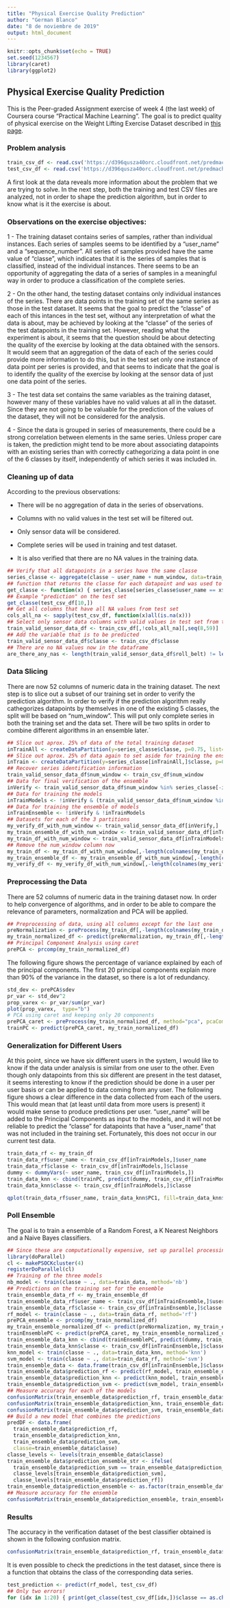```yaml
---
title: "Physical Exercise Quality Prediction"
author: "German Blanco"
date: "8 de noviembre de 2019"
output: html_document
---
```


```r
knitr::opts_chunk$set(echo = TRUE)
set.seed(1234567)
library(caret)
library(ggplot2)
```

## Physical Exercise Quality Prediction

This is the Peer-graded Assignment exercise of week 4 (the last week) of Coursera course "Practical Machine Learning". The goal is to predict quality of physical exercise on the Weight Lifting Exercise Dataset described in [this page](http:/groupware.les.inf.puc-rio.br/har).

### Problem analysis

```r
train_csv_df <- read.csv('https://d396qusza40orc.cloudfront.net/predmachlearn/pml-training.csv')
test_csv_df <- read.csv('https://d396qusza40orc.cloudfront.net/predmachlearn/pml-testing.csv')
```

A first look at the data reveals more information about the problem that we are trying to solve. In the next step, both the training and test CSV files are analyzed, not in order to shape the prediction algorithm, but in order to know what is it the exercise is about.

### Observations on the exercise objectives:

1 - The training dataset contains series of samples, rather than individual instances. Each series of samples seems to be identified by a "user_name" and a "sequence_number". All series of samples provided have the same value of "classe", which indicates that it is the series of samples that is classified, instead of the individual instances. There seems to be an opportunity of aggregating the data of a series of samples in a meaningful way in order to produce a classification of the complete series.

2 - On the other hand, the testing dataset contains only individual instances of the series. There are data points in the training set of the same series as those in the test dataset. It seems that the goal to predict the "classe" of each of this intances in the test set, without any interpretation of what the data is about, may be achieved by looking at the "classe" of the series of the test datapoints in the training set. However, reading what the experiment is about, it seems that the question should be about detecting the quality of the exercise by looking at the data obtained with the sensors. It would seem that an aggregation of the data of each of the series could provide more information to do this, but in the test set only one instance of data point per series is provided, and that seems to indicate that the goal is to identify the quality of the exercise by looking at the sensor data of just one data point of the series.

3 - The test data set contains the same variables as the training dataset, however many of these variables have no valid values at all in the dataset. Since they are not going to be valuable for the prediction of the values of the dataset, they will not be considered for the analysis.

4 - Since the data is grouped in series of measurements, there could be a strong correlation between elements in the same series. Unless proper care is taken, the prediction might tend to be more about associating datapoints with an existing series than with correctly cathegorizing a data point in one of the 6 classes by itself, independently of which series it was included in.


### Cleaning up of data

According to the previous observations:

- There will be no aggregation of data in the series of observations.

- Columns with no valid values in the test set will be filtered out.

- Only sensor data will be considered.

- Complete series will be used in training and test dataset.

- It is also verified that there are no NA values in the training data.

```r
## Verify that all datapoints in a series have the same classe
series_classe <- aggregate(classe ~ user_name + num_window, data=train_csv_df, FUN=function(x) { paste(unique(x)) })
## function that returns the classe for each datapoint and was used to obtain the answers to the quize with 100% accuracy
get_classe <- function(x) { series_classe[series_classe$user_name == x$user_name & series_classe$num_window == x$num_window,] }
## Example "prediction" on the test set
get_classe(test_csv_df[10,])
## Get all columns that have all NA values from test set
cols_all_na <- sapply(test_csv_df, function(x)all(is.na(x)))
## Select only sensor data columns with valid values in test set from training set
train_valid_sensor_data_df <- train_csv_df[,!cols_all_na][,seq(8,59)]
## Add the variable that is to be predicted
train_valid_sensor_data_df$classe <- train_csv_df$classe
## There are no NA values now in the dataframe
are_there_any_nas <- length(train_valid_sensor_data_df$roll_belt) != length(complete.cases(train_valid_sensor_data_df))
```

### Data Slicing

There are now 52 columns of numeric data in the training dataset. The next step is to slice out a subset of our training set in order to verify the prediction algorithm. In order to verify if the prediction algorithm really cathegorizes datapoints by themselves in one of the existing 5 classes, the split will be based on "num_window". This will put only complete series in both the training set and the data set. There will be two splits in order to combine different algorithms in an ensemble later.`

```r
## Slice out aprox. 25% of data of the total training dataset
inTrainAll <- createDataPartition(y=series_classe$classe, p=0.75, list=FALSE)
## Slice out aprox. 25% of data again to set aside for training the ensemble
inTrain <- createDataPartition(y=series_classe[inTrainAll,]$classe, p=0.75, list=FALSE)
## Recover series identification information
train_valid_sensor_data_df$num_window <- train_csv_df$num_window
## Data for final verification of the ensemble
inVerify <- train_valid_sensor_data_df$num_window %in% series_classe[-inTrainAll,]$num_window
## Data for training the models
inTrainModels <- !inVerify & (train_valid_sensor_data_df$num_window %in% series_classe[inTrain,]$num_window)
## Data for training the ensemble of models
inTrainEnsemble <- !inVerify & !inTrainModels
## Datasets for each of the 3 partitions
my_verify_df_with_num_window <- train_valid_sensor_data_df[inVerify,]
my_train_ensemble_df_with_num_window <- train_valid_sensor_data_df[inTrainEnsemble,]
my_train_df_with_num_window <- train_valid_sensor_data_df[inTrainModels,]
## Remove the num_window column now
my_train_df <- my_train_df_with_num_window[,-length(colnames(my_train_df_with_num_window))]
my_train_ensemble_df <- my_train_ensemble_df_with_num_window[,-length(colnames(my_train_df_with_num_window))]
my_verify_df <- my_verify_df_with_num_window[,-length(colnames(my_verify_df_with_num_window))]
```

### Preprocessing the Data

There are 52 columns of numeric data in the training dataset now. In order to help convergence of algorithms, and in order to be able to compare the relevance of parameters, normalization and PCA will be applied.

```r
## Preprocessing of data, using all columns except for the last one
preNormalization <- preProcess(my_train_df[,-length(colnames(my_train_df))], method=c("center", "scale"))
my_train_normalized_df <- predict(preNormalization, my_train_df[,-length(colnames(my_train_df))])
## Principal Component Analysis using caret
prePCA <- prcomp(my_train_normalized_df)
```

The following figure shows the percentage of variance explained by each of the principal components. The first 20 principal components explain more than 90% of the variance in the dataset, so there is a lot of redundancy.

```r
std_dev <- prePCA$sdev
pr_var <- std_dev^2
prop_varex <- pr_var/sum(pr_var)
plot(prop_varex,  type="b")
# PCA using caret and keeping only 20 components
prePCA_caret <- preProcess(my_train_normalized_df, method="pca", pcaComp=20)
trainPC <- predict(prePCA_caret, my_train_normalized_df)
```

### Generalization for Different Users

At this point, since we have six different users in the system, I would like to know if the data under analysis is similar from one user to the other. Even though only datapoints from this six different are present in the test dataset, it seems interesting to know if the prediction should be done in a user per user basis or can be applied to data coming from any user. The following figure shows a clear difference in the data collected from each of the users. This would mean that (at least until data from more users is present) it would make sense to produce predictions per user. "user_name" will be added to the Principal Components as input to the models, and it will not be reliable to predict the "classe" for datapoints that have a "user_name" that was not included in the training set. Fortunately, this does not occur in our current test data.

```r
train_data_rf <- my_train_df
train_data_rf$user_name <- train_csv_df[inTrainModels,]$user_name
train_data_rf$classe <- train_csv_df[inTrainModels,]$classe
dummy <- dummyVars(~ user_name, train_csv_df[inTrainModels,])
train_data_knn <- cbind(trainPC, predict(dummy, train_csv_df[inTrainModels,]))
train_data_knn$classe <- train_csv_df[inTrainModels,]$classe

```

```r
qplot(train_data_rf$user_name, train_data_knn$PC1, fill=train_data_knn$classe, geom=c("boxplot"))
```

### Poll Ensemble

The goal is to train a ensemble of a Random Forest, a K Nearest Neighbors and a Naive Bayes classifiers.

```r
## Since these are computationally expensive, set up parallel processing
library(doParallel)
cl <- makePSOCKcluster(4)
registerDoParallel(cl)
## Training of the three models
nb_model <- train(classe ~ ., data=train_data, method='nb')
## Predictions on the training set for the ensemble
train_ensemble_data_rf <- my_train_ensemble_df
train_ensemble_data_rf$user_name <- train_csv_df[inTrainEnsemble,]$user_name
train_ensemble_data_rf$classe <- train_csv_df[inTrainEnsemble,]$classe
rf_model <- train(classe ~ ., data=train_data_rf, method='rf')
prePCA_ensemble <- prcomp(my_train_normalized_df)
my_train_ensemble_normalized_df <- predict(preNormalization, my_train_ensemble_df[,-length(colnames(my_train_ensemble_df))])
trainEnsemblePC <- predict(prePCA_caret, my_train_ensemble_normalized_df)
train_ensemble_data_knn <- cbind(trainEnsemblePC, predict(dummy, train_csv_df[inTrainEnsemble,]))
train_ensemble_data_knn$classe <- train_csv_df[inTrainEnsemble,]$classe
knn_model <- train(classe ~ ., data=train_data_knn, method='knn')
svm_model <- train(classe ~ ., data=train_data_rf, method='svm')
train_ensemble_data <- data.frame(train_csv_df[inTrainEnsemble,]$classe)
train_ensemble_data$prediction_rf <- predict(rf_model, train_ensemble_data_rf)
train_ensemble_data$prediction_knn <- predict(knn_model, train_ensemble_data_knn)
train_ensemble_data$prediction_svm <- predict(svm_model, train_ensemble_data_rf)
## Measure accuracy for each of the models
confusionMatrix(train_ensemble_data$prediction_rf, train_ensemble_data$classe)
confusionMatrix(train_ensemble_data$prediction_knn, train_ensemble_data$classe)
confusionMatrix(train_ensemble_data$prediction_svm, train_ensemble_data$classe)
## Build a new model that combines the predictions
predDF <- data.frame(
  train_ensemble_data$prediction_rf,
  train_ensemble_data$prediction_knn,
  train_ensemble_data$prediction_svm,
  classe=train_ensemble_data$classe)
classe_levels <- levels(train_ensemble_data$classe)
train_ensemble_data$prediction_ensemble_str <- ifelse(
  train_ensemble_data$prediction_svm == train_ensemble_data$prediction_knn,
  classe_levels[train_ensemble_data$prediction_svm],
  classe_levels[train_ensemble_data$prediction_rf])
train_ensemble_data$prediction_ensemble <- as.factor(train_ensemble_data$prediction_ensemble_str)
## Measure accuracy for the ensemble
confusionMatrix(train_ensemble_data$prediction_ensemble, train_ensemble_data$classe)
```

### Results

The accuracy in the verification dataset of the best classifier obtained is shown in the following confusion matrix.

```r
confusionMatrix(train_ensemble_data$prediction_rf, train_ensemble_data$classe)
```

It is even possible to check the predictions in the test dataset, since there is a function that obtains the class of the corresponding data series.

```r
test_prediction <- predict(rf_model, test_csv_df)
## Only two errors!
for (idx in 1:20) { print(get_classe(test_csv_df[idx,])$classe == as.character(test_prediction[idx])) }
```
